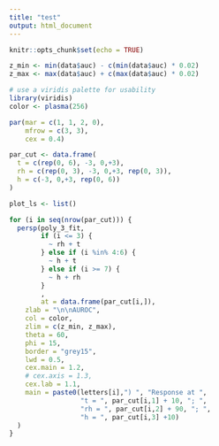 ```yaml
---
title: "test"
output: html_document
---
```


```r
knitr::opts_chunk$set(echo = TRUE)
```

```r
z_min <- min(data$auc) - c(min(data$auc) * 0.02)
z_max <- max(data$auc) + c(max(data$auc) * 0.02)

# use a viridis palette for usability
library(viridis)
color <- plasma(256)

par(mar = c(1, 1, 2, 0),
    mfrow = c(3, 3),
    cex = 0.4)

par_cut <- data.frame(
  t = c(rep(0, 6), -3, 0,+3),
  rh = c(rep(0, 3), -3, 0,+3, rep(0, 3)),
  h = c(-3, 0,+3, rep(0, 6))
)

plot_ls <- list()

for (i in seq(nrow(par_cut))) {
  persp(poly_3_fit,
        if (i <= 3) {
          ~ rh + t
        } else if (i %in% 4:6) {
          ~ h + t
        } else if (i >= 7) {
          ~ h + rh
        }
        ,
        at = data.frame(par_cut[i,]),
    zlab = "\n\nAUROC",
    col = color,
    zlim = c(z_min, z_max),
    theta = 60,
    phi = 15,
    border = "grey15",
    lwd = 0.5,
    cex.main = 1.2,
    # cex.axis = 1.3,
    cex.lab = 1.1,
    main = paste0(letters[i],") ", "Response at ", 
                  "t = ", par_cut[i,1] + 10, "; ", 
                  "rh = ", par_cut[i,2] + 90, "; ", 
                  "h = ", par_cut[i,3] +10)
  )
}
```
